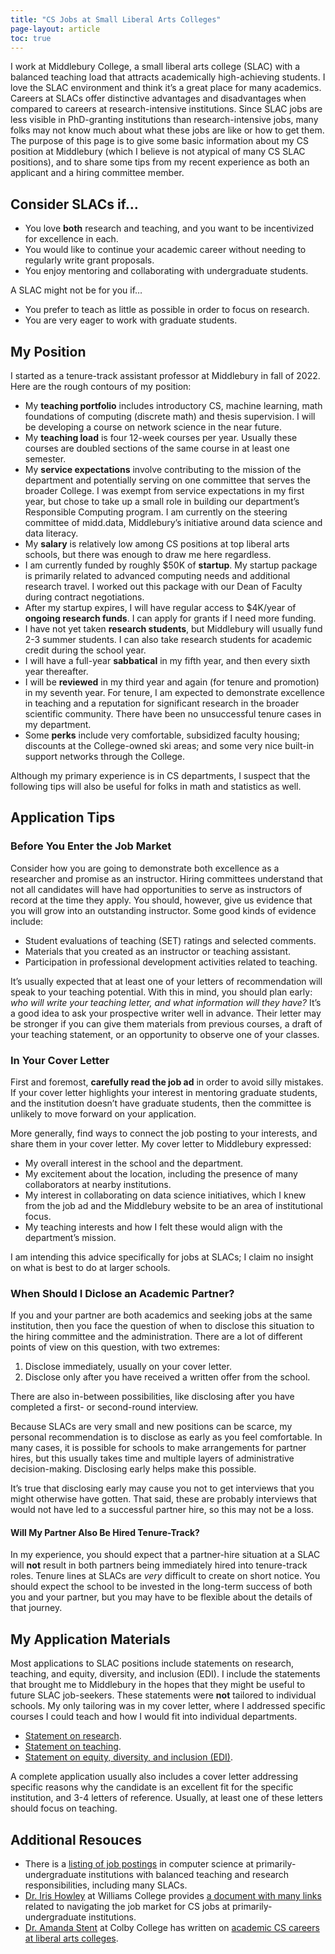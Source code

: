 ```yaml
---
title: "CS Jobs at Small Liberal Arts Colleges"
page-layout: article
toc: true
---
```


I work at Middlebury College, a small liberal arts college (SLAC) with a balanced teaching load that attracts academically high-achieving students. I love the SLAC environment and think it's a great place for many academics. 
Careers at SLACs offer distinctive advantages and disadvantages when compared to careers at research-intensive institutions.
Since SLAC jobs are less visible in PhD-granting institutions than research-intensive jobs, many folks may not know much about what these jobs are like or how to get them.  The purpose of this page is to give some basic information about my CS position at Middlebury (which I believe is not atypical of many CS SLAC positions), and to share some tips from my recent experience as both an applicant and a hiring committee member. 

## Consider SLACs if...

- You love **both** research and teaching, and you want to be incentivized for excellence in each. 
- You would like to continue your academic career without needing to regularly write grant proposals. 
- You enjoy mentoring and collaborating with undergraduate students. 

A SLAC might not be for you if...

- You prefer to teach as little as possible in order to focus on research. 
- You are very eager to work with graduate students. 

## My Position

I started as a tenure-track assistant professor at Middlebury in fall of 2022. Here are the rough contours of my position:

- My **teaching portfolio** includes introductory CS, machine learning, math foundations of computing (discrete math) and thesis supervision. I will be developing a course on network science in the near future. 
- My **teaching load** is four 12-week courses per year. Usually these courses are doubled sections of the same course in at least one semester. 
- My **service expectations** involve contributing to the mission of the department and potentially serving on one committee that serves the broader College. I was exempt from service expectations in my first year, but chose to take up a small role in building our department's Responsible Computing program. I am currently on the steering committee of midd.data, Middlebury's initiative around data science and data literacy. 
- My **salary** is relatively low among CS positions at top liberal arts schools, but there was enough to draw me here regardless. 
- I am currently funded by roughly $50K of **startup**. My startup package is primarily related to advanced computing needs and additional research travel. I worked out this package with our Dean of Faculty during contract negotiations. 
- After my startup expires, I will have regular access to $4K/year of **ongoing research funds**. I can apply for grants if I need more funding. 
- I have not yet taken **research students**, but Middlebury will usually fund 2-3 summer students. I can also take research students for academic credit during the school year. 
- I will have a full-year **sabbatical** in my fifth year, and then every sixth year thereafter. 
- I will be **reviewed** in my third year and again (for tenure and promotion) in my seventh year. For tenure, I am expected to demonstrate excellence in teaching and a reputation for significant research in the broader scientific community. There have been no unsuccessful tenure cases in my department. 
- Some **perks** include very comfortable, subsidized faculty housing; discounts at the College-owned ski areas; and some very nice built-in support networks through the College. 

[Although my primary experience is in CS departments, I suspect that the following tips will also be useful for folks in math and statistics as well.]{.aside}

## Application Tips


### Before You Enter the Job Market

Consider how you are going to demonstrate both excellence as a researcher and promise as an instructor. Hiring committees understand that not all candidates will have had opportunities to serve as instructors of record at the time they apply. You should, however, give us evidence that you will grow into an outstanding instructor. Some good kinds of evidence include: 

- Student evaluations of teaching (SET) ratings and selected comments. 
- Materials that you created as an instructor or teaching assistant. 
- Participation in professional development activities related to teaching. 

It's usually expected that at least one of your letters of recommendation will speak to your teaching potential. With this in mind, you should plan early: *who will write your teaching letter, and what information will they have?* It's a good idea to ask your prospective writer well in advance. Their letter may be stronger if you can give them materials from previous courses, a draft of your teaching statement, or an opportunity to observe one of your classes. 

### In Your Cover Letter

First and foremost, **carefully read the job ad** in order to avoid silly mistakes.  If your cover letter highlights your interest in mentoring graduate students, and the institution doesn't have graduate students, then the committee is unlikely to move forward on your application. 

More generally, find ways to connect the job posting to your interests, and share them in your cover letter. My cover letter to Middlebury expressed:

- My overall interest in the school and the department.
- My excitement about the location, including the presence of many collaborators at nearby institutions. 
- My interest in collaborating on data science initiatives, which I knew from the job ad and the Middlebury website to be an area of institutional focus. 
- My teaching interests and how I felt these would align with the department's mission. 

[I am intending this advice specifically for jobs at SLACs; I claim no insight on what is best to do at larger schools.]{.aside}

### When Should I Diclose an Academic Partner? 



If you and your partner are both academics and seeking jobs at the same institution, then you face the question of when to disclose this situation to the hiring committee and the administration. There are a lot of different points of view on this question, with two extremes: 

1. Disclose immediately, usually on your cover letter. 
2. Disclose only after you have received a written offer from the school. 

There are also in-between possibilities, like disclosing after you have completed a first- or second-round interview. 


Because SLACs are very small and new positions can be scarce, my personal recommendation is to disclose as early as you feel comfortable. In many cases, it is possible for schools to make arrangements for partner hires, but this usually takes time and multiple layers of administrative decision-making. Disclosing early helps make this possible. 

It's true that disclosing early may cause you not to get interviews that you might otherwise have gotten. That said, these are probably interviews that would not have led to a successful partner hire, so this may not be a loss. 

#### Will My Partner Also Be Hired Tenure-Track? 

In my experience, you should expect that a partner-hire situation at a SLAC will **not** result in both partners being immediately hired into tenure-track roles. Tenure lines at SLACs are *very* difficult to create on short notice. You should expect the school to be invested in the long-term success of both you and your partner, but you may have to be flexible about the details of that journey. 



## My Application Materials

Most applications to SLAC positions include statements on research, teaching, and equity, diversity, and inclusion (EDI). I include the statements that brought me to Middlebury in the hopes that they might be useful to future SLAC job-seekers. These statements were **not** tailored to individual schools. My only tailoring was in my cover letter, where I addressed specific courses I could teach and how I would fit into individual departments. 

- [Statement on research](assets/pdf/research-cs.pdf).
- [Statement on teaching](assets/pdf/teaching-cs.pdf).
- [Statement on equity, diversity, and inclusion (EDI)](assets/pdf/EDI.pdf).

A complete application usually also includes a cover letter addressing specific reasons why the candidate is an excellent fit for the specific institution, and 3-4 letters of reference. Usually, at least one of these letters should focus on teaching. 

## Additional Resouces

- There is a [listing of job postings](https://cs-pui.github.io/#deadlines) in computer science at primarily-undergraduate institutions with balanced teaching and research responsibilities, including many SLACs. 
- [Dr. Iris Howley](https://www.cs.williams.edu/~iris/) at Williams College provides [a document with many links](https://docs.google.com/document/d/1JGyp7_NJKDAjCpsm8Z5_lty0P76jk3bhPPMdQJaF0nw/edit?usp=sharing) related to navigating the job market for CS jobs at primarily-undergraduate institutions. 
- [Dr. Amanda Stent](https://amandastent.net) at Colby College has written on [academic CS careers at liberal arts colleges](https://medium.com/@ajstent/academic-cs-careers-at-liberal-arts-colleges-917b0d3e82ab). 
